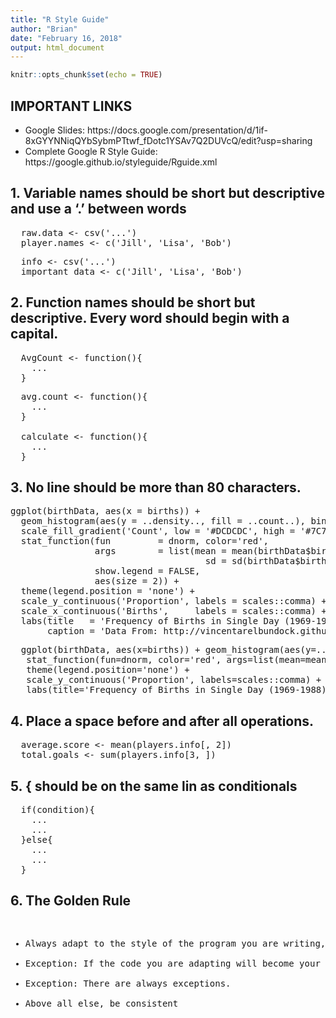 ```yaml
---
title: "R Style Guide"
author: "Brian"
date: "February 16, 2018"
output: html_document
---
```


```r
knitr::opts_chunk$set(echo = TRUE)
```
<link rel="stylesheet" href="./custom.css">
<style>
  pre, ul{
    margin-bottom: 0px;
  }
</style>

## IMPORTANT LINKS

* Google Slides: https://docs.google.com/presentation/d/1if-8xGYYNNiqQYbSybmPTtwf_fDotc1YSAv7Q2DUVcQ/edit?usp=sharing
* Complete Google R Style Guide: https://google.github.io/styleguide/Rguide.xml

## 1. Variable names should be short but descriptive and use a '.' between words

<div class='alert alert-success'>
<pre>
  raw.data <- csv('...')
  player.names <- c('Jill', 'Lisa', 'Bob')
</pre>
</div>

<div class='alert alert-danger'>
<pre>
  info <- csv('...')
  important_data <- c('Jill', 'Lisa', 'Bob')
</pre>
</div>

## 2. Function names should be short but descriptive. Every word should begin with a capital.

<div class='alert alert-success'>
<pre>
  AvgCount <- function(){
    ...
  }
</pre>
</div>

<div class='alert alert-danger'>
<pre>
  avg.count <- function(){
    ...
  }
  
  calculate <- function(){
    ...
  }
</pre>
</div>

## 3. No line should be more than 80 characters.

<div class='alert alert-success'>
<pre>
ggplot(birthData, aes(x = births)) + 
  geom_histogram(aes(y = ..density.., fill = ..count..), bins = 25) + 
  scale_fill_gradient('Count', low = '#DCDCDC', high = '#7C7C7C') + 
  stat_function(fun         = dnorm, color='red', 
                args        = list(mean = mean(birthData$births), 
                                     sd = sd(birthData$births)), 
                show.legend = FALSE,
                aes(size = 2)) + 
  theme(legend.position = 'none') +
  scale_y_continuous('Proportion', labels = scales::comma) + 
  scale_x_continuous('Births',     labels = scales::comma) + 
  labs(title   = 'Frequency of Births in Single Day (1969-1988)', 
       caption = 'Data From: http://vincentarelbundock.github.io/Rdatasets/') 
</pre>
</div>

<div class='alert alert-danger'>
<pre>
  ggplot(birthData, aes(x=births)) + geom_histogram(aes(y=..density.., fill=..count..), bins=25) + scale_fill_gradient('Count', low='#DCDCDC', high='#7C7C7C') + 
   stat_function(fun=dnorm, color='red', args=list(mean=mean(birthData$births), sd=sd(birthData$births)), aes(size=2), show.legend=FALSE) +           
   theme(legend.position='none') +
   scale_y_continuous('Proportion', labels=scales::comma) + scale_x_continuous('Births', labels=scales::comma) + 
   labs(title='Frequency of Births in Single Day (1969-1988)', caption='Data From: http://vincentarelbundock.github.io/Rdatasets/') 
</pre>
</div>

## 4. Place a space before and after all operations.

<div class='alert alert-success'>
<pre>
  average.score <- mean(players.info[, 2])
  total.goals <- sum(players.info[3, ])
</pre>
</div>

## 5. { should be on the same lin as conditionals

<div class='alert alert-success'>
<pre>
  if(condition){
    ...
    ...
  }else{
    ...
    ...
  }
</pre>
</div>

## 6. The Golden Rule

<div class='alert alert-success'>
<pre>
<ul>
<li>Always adapt to the style of the program you are writing, even if it contradicts these rules.</li>
<li>Exception: If the code you are adapting will become your own, modify it to meet your style</li>
<li>Exception: There are always exceptions.</li>
<li>Above all else, be consistent</li>
</ul>
</pre>
</div>